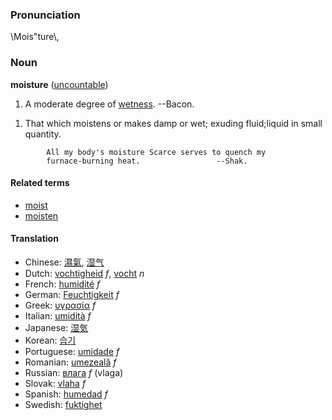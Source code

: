 ===Pronunciation===
\Mois"ture\, 

===Noun===
'''moisture''' ([[uncountable]])

# A moderate degree of [[wet]]ness. --Bacon.

# That which moistens or makes damp or wet; exuding fluid;liquid in small quantity.

         All my body's moisture Scarce serves to quench my
         furnace-burning heat.                 --Shak.

====Related terms====
*[[moist]]
*[[moisten]]

====Translation====
*Chinese: [[濕氣]], [[湿气]]
*Dutch: [[vochtigheid]] ''f'', [[vocht]] ''n''
*French: [[humidité]] ''f''
*German: [[Feuchtigkeit]] ''f''
*Greek: [[υγρασία]] ''f''
*Italian: [[umidità]] ''f''
*Japanese: [[湿気]]
*Korean: [[습기]]
*Portuguese: [[umidade]] ''f''
*Romanian: [[umezeală]] ''f''
*Russian: [[влага]] ''f'' (vlaga)
*Slovak: [[vlaha]] ''f''
*Spanish: [[humedad]] ''f''
*Swedish: [[fuktighet]]